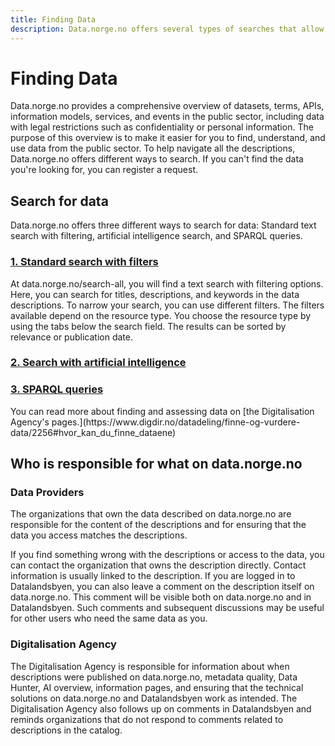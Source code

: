 ```yaml
---
title: Finding Data
description: Data.norge.no offers several types of searches that allow you to find, understand, and use data from the public sector.
---
```


# Finding Data

<Ingress size='xs'>
    Data.norge.no provides a comprehensive overview of datasets, terms, APIs, information models, services, and events
    in the public sector, including data with legal restrictions such as confidentiality or personal information. The
    purpose of this overview is to make it easier for you to find, understand, and use data from the public sector. To
    help navigate all the descriptions, Data.norge.no offers different ways to search. If you can't find the data you're
    looking for, you can register a request.
</Ingress>

## Search for data

Data.norge.no offers three different ways to search for data: Standard text search with filtering, artificial intelligence search, and SPARQL queries.

### [1. Standard search with filters](/search-all)

At data.norge.no/search-all, you will find a text search with filtering options. Here, you can search for titles, descriptions, and keywords in the data descriptions. To narrow your search, you can use different filters. The filters available depend on the resource type. You choose the resource type by using the tabs below the search field. The results can be sorted by relevance or publication date.

### [2. Search with artificial intelligence](/docs/finding-data/ai-search)

### [3. SPARQL queries](/docs/finding-data/sparql)

<Alert size='sm'>
    You can read more about finding and assessing data on [the Digitalisation Agency's
    pages.](https://www.digdir.no/datadeling/finne-og-vurdere-data/2256#hvor_kan_du_finne_dataene)
</Alert>

## Who is responsible for what on data.norge.no

### Data Providers

The organizations that own the data described on data.norge.no are responsible for the content of the descriptions and for ensuring that the data you access matches the descriptions.

If you find something wrong with the descriptions or access to the data, you can contact the organization that owns the description directly. Contact information is usually linked to the description. If you are logged in to Datalandsbyen, you can also leave a comment on the description itself on data.norge.no. This comment will be visible both on data.norge.no and in Datalandsbyen. Such comments and subsequent discussions may be useful for other users who need the same data as you.

### Digitalisation Agency

The Digitalisation Agency is responsible for information about when descriptions were published on data.norge.no, metadata quality, Data Hunter, AI overview, information pages, and ensuring that the technical solutions on data.norge.no and Datalandsbyen work as intended. The Digitalisation Agency also follows up on comments in Datalandsbyen and reminds organizations that do not respond to comments related to descriptions in the catalog.
